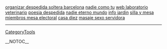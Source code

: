 <a href= http://abeja-reina.japanesetits.cn/organizar-despedida-soltera-barcelona.html >organizar despedida soltera barcelona</a>   <a href= http://abeja-reina.japanesetits.cn/nadie-como-tu.html >nadie como tu</a>   <a href= http://abeja-reina.japanesetits.cn/web-laboratorio-veterinario.html >web laboratorio veterinario</a>   <a href= http://abeja-reina.japanesetits.cn/poesia-despedida.html >poesia despedida</a>   <a href= http://abeja-reina.japanesetits.cn/nadie-eterno-mundo.html >nadie eterno mundo</a>   <a href= http://abeja-reina.japanesetits.cn/index63.html >info jardin</a>   <a href= http://polen-de-abeja.japanesetits.cn/silla-y-mesa.html >silla y mesa</a>   <a href= http://polen-de-abeja.japanesetits.cn/miembros-mesa-electoral.html >miembros mesa electoral</a>   <a href= http://abeja-reina.japanesetits.cn/casa-diez.html >casa diez</a>   <a href= http://abeja-reina.japanesetits.cn/masaje-sexo-servidora.html >masaje sexo servidora</a>
----
[[CategoryTools]]

__NOTOC__